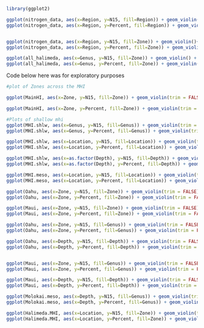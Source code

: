 ```r
library(ggplot2)

ggplot(nitrogen_data, aes(x=Region, y=N15, fill=Region)) + geom_violin() + scale_fill_manual(values = c("red2", 'forestgreen')) + labs(y= expression(paste(delta^{15}, 'N (‰)'), x = 'Region'))
ggplot(nitrogen_data, aes(x=Region, y=Percent, fill=Region)) + geom_violin()+ scale_fill_manual(values = c("red2", 'forestgreen')) + labs(y= 'N (%)', x = 'Region')


ggplot(nitrogen_data, aes(x=Region, y=N15, fill=Zone)) + geom_violin()+scale_fill_manual(values = c('darkblue', "deepskyblue1")) + labs(y= expression(paste(delta^{15}, 'N (‰)'), x = 'Region'))
ggplot(nitrogen_data, aes(x=Region, y=Percent, fill=Zone)) + geom_violin() +scale_fill_manual(values = c('darkblue', "deepskyblue1"))+ labs(y= 'N (%)', x = 'Region')


```
```r
ggplot(all_halimeda, aes(x=Genus, y=N15, fill=Zone)) + geom_violin() + scale_fill_manual(values = c('darkblue', "deepskyblue1")) + labs(y= expression(paste(delta^{15}, 'N (‰)'), x = 'Genus'))
ggplot(all_halimeda, aes(x=Genus, y=Percent, fill=Zone)) + geom_violin()+ scale_fill_manual(values = c('darkblue', "deepskyblue1")) + labs(y= 'N (%)', x = 'Genus')
```


Code below here was for exploratory purposes

```r
#plot of Zones across the MHI

ggplot(MainHI, aes(x=Zone, y=N15, fill=Zone)) + geom_violin(trim = FALSE)

ggplot(MainHI, aes(x=Zone, y=Percent, fill=Zone)) + geom_violin(trim = FALSE)

```



```r
#Plots of shallow mhi 
ggplot(MHI.shlw, aes(x=Genus, y=N15, fill=Genus)) + geom_violin(trim = FALSE)
ggplot(MHI.shlw, aes(x=Genus, y=Percent, fill=Genus)) + geom_violin(trim = FALSE)

ggplot(MHI.shlw, aes(x=Location, y=N15, fill=Location)) + geom_violin(trim = FALSE)
ggplot(MHI.shlw, aes(x=Location, y=Percent, fill=Location)) + geom_violin(trim = FALSE)

ggplot(MHI.shlw, aes(x=as.factor(Depth), y=N15, fill=Depth)) + geom_violin(trim = FALSE)
ggplot(MHI.shlw, aes(x=as.factor(Depth), y=Percent, fill=Depth)) + geom_violin(trim = FALSE)
```

```r
ggplot(MHI.meso, aes(x=Location, y=N15, fill=Location)) + geom_violin(trim = FALSE)
ggplot(MHI.meso, aes(x=Location, y=Percent, fill=Location)) + geom_violin(trim = FALSE)
```

```r
ggplot(Oahu, aes(x=Zone, y=N15, fill=Zone)) + geom_violin(trim = FALSE)
ggplot(Oahu, aes(x=Zone, y=Percent, fill=Zone)) + geom_violin(trim = FALSE)

ggplot(Maui, aes(x=Zone, y=N15, fill=Zone)) + geom_violin(trim = FALSE)
ggplot(Maui, aes(x=Zone, y=Percent, fill=Zone)) + geom_violin(trim = FALSE)
```

```r
ggplot(Oahu, aes(x=Zone, y=N15, fill=Genus)) + geom_violin(trim = FALSE)
ggplot(Oahu, aes(x=Zone, y=Percent, fill=Genus)) + geom_violin(trim = FALSE)

ggplot(Oahu, aes(x=Depth, y=N15, fill=Depth)) + geom_violin(trim = FALSE)
ggplot(Oahu, aes(x=Depth, y=Percent, fill=Depth)) + geom_violin(trim = FALSE)


ggplot(Maui, aes(x=Zone, y=N15, fill=Genus)) + geom_violin(trim = FALSE)
ggplot(Maui, aes(x=Zone, y=Percent, fill=Genus)) + geom_violin(trim = FALSE)

ggplot(Maui, aes(x=Depth, y=N15, fill=Depth)) + geom_violin(trim = FALSE)
ggplot(Maui, aes(x=Depth, y=Percent, fill=Depth)) + geom_violin(trim = FALSE)
```

```r
ggplot(Molokai.meso, aes(x=Depth, y=N15, fill=Genus)) + geom_violin(trim = FALSE)
ggplot(Molokai.meso, aes(x=Depth, y=Percent, fill=Genus)) + geom_violin(trim = FALSE)
```

```r
ggplot(Halimeda.MHI, aes(x=Location, y=N15, fill=Zone)) + geom_violin(trim = FALSE)
ggplot(Halimeda.MHI, aes(x=Location, y=Percent, fill=Zone)) + geom_violin(trim = FALSE)
```

